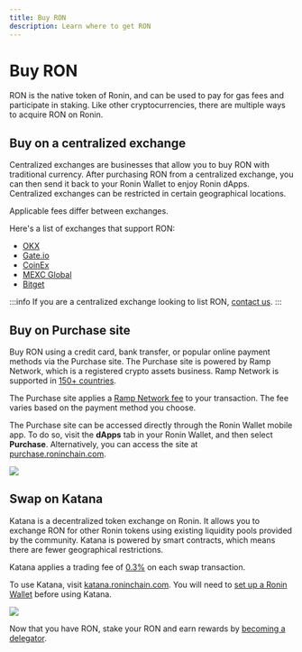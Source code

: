 ```yaml
---
title: Buy RON
description: Learn where to get RON
---
```


# Buy RON
RON is the native token of Ronin, and can be used to pay for gas 
fees and participate in staking. Like other cryptocurrencies, 
there are multiple ways to acquire RON on Ronin.

## Buy on a centralized exchange
Centralized exchanges are businesses that allow you to buy RON
with traditional currency. After purchasing RON from a centralized
exchange, you can then send it back to your Ronin Wallet to enjoy
Ronin dApps. Centralized exchanges can be restricted in certain
geographical locations.

Applicable fees differ between exchanges.

Here's a list of exchanges that support RON:
* [OKX](https://www.okx.com/)
* [Gate.io](https://gate.io/)
* [CoinEx](https://www.coinex.com/)
* [MEXC Global](https://www.mexc.com/)
* [Bitget](https://www.bitget.com/)

:::info
If you are a centralized exchange looking to list RON,
[contact us](mailto:hello@roninchain.com).
:::

## Buy on Purchase site

Buy RON using a credit card, bank transfer, or popular online payment
methods via the Purchase site. The Purchase site is powered by
Ramp Network, which is a registered crypto assets business.
Ramp Network is supported in [150+ countries](https://support.ramp.network/en/articles/433-supported-countries-territories-and-us-states-for-buying-and-selling-crypto).

The Purchase site applies a [Ramp Network fee](https://support.ramp.network/en/articles/10415-what-fees-does-ramp-charge-for-buying-and-selling-crypto#h_229ce448ff)
to your transaction. The fee varies based on the payment method you choose.

The Purchase site can be accessed directly through the Ronin Wallet mobile app.
To do so, visit the **dApps** tab in your Ronin Wallet,
and then select **Purchase**. Alternatively, you can access
the site at [purchase.roninchain.com](https://purchase.roninchain.com/).

<img src={purchaseSite} width={1280} />

## Swap on Katana

Katana is a decentralized token exchange on Ronin. 
It allows you to exchange RON for other Ronin tokens using existing
liquidity pools provided by the community. Katana is powered by smart
contracts, which means there are fewer geographical restrictions. 

Katana applies a trading fee of
[0.3%](https://axie-infinity.gitbook.io/katana-docs/swap#token-pairs-and-fee)
on each swap transaction. 

To use Katana, visit [katana.roninchain.com](https://katana.roninchain.com/).
You will need to [set up a Ronin Wallet](https://axie-infinity.gitbook.io/katana-docs/account-setup)
before using Katana. 

<img src={katanaSite} width={1280} />

Now that you have RON, stake your RON and earn rewards by
[becoming a delegator](/docs/delegators/onboarding/become-delegator.mdx).
